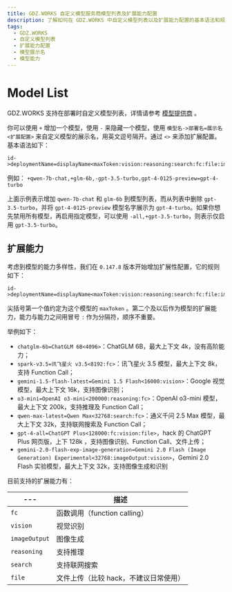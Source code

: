 ```yaml
---
title: GDZ.WORKS 自定义模型服务商模型列表及扩展能力配置
description: 了解如何在 GDZ.WORKS 中自定义模型列表以及扩展能力配置的基本语法和规则。
tags:
  - GDZ.WORKS
  - 自定义模型列表
  - 扩展能力配置
  - 模型展示名
  - 模型能力
---
```


# Model List

GDZ.WORKS 支持在部署时自定义模型列表，详情请参考 [模型提供商](/zh/docs/self-hosting/environment-variables/model-provider) 。

你可以使用 `+` 增加一个模型，使用 `-` 来隐藏一个模型，使用 `模型名->部署名=展示名<扩展配置>` 来自定义模型的展示名，用英文逗号隔开。通过 `<>` 来添加扩展配置。基本语法如下：

```text
id->deploymentName=displayName<maxToken:vision:reasoning:search:fc:file:imageOutput>,model2,model3
```

例如： `+qwen-7b-chat,+glm-6b,-gpt-3.5-turbo,gpt-4-0125-preview=gpt-4-turbo`

上面示例表示增加 `qwen-7b-chat` 和 `glm-6b` 到模型列表，而从列表中删除 `gpt-3.5-turbo`，并将 `gpt-4-0125-preview` 模型名字展示为 `gpt-4-turbo`。如果你想先禁用所有模型，再启用指定模型，可以使用 `-all,+gpt-3.5-turbo`，则表示仅启用 `gpt-3.5-turbo`。

## 扩展能力

考虑到模型的能力多样性，我们在 `0.147.8` 版本开始增加扩展性配置，它的规则如下：

```shell
id->deploymentName=displayName<maxToken:vision:reasoning:search:fc:file:imageOutput>
```

尖括号第一个值约定为这个模型的 `maxToken` 。第二个及以后作为模型的扩展能力，能力与能力之间用冒号 `:` 作为分隔符，顺序不重要。

举例如下：

- `chatglm-6b=ChatGLM 6B<4096>`：ChatGLM 6B，最大上下文 4k，没有高阶能力；
- `spark-v3.5=讯飞星火 v3.5<8192:fc>`：讯飞星火 3.5 模型，最大上下文 8k，支持 Function Call；
- `gemini-1.5-flash-latest=Gemini 1.5 Flash<16000:vision>`：Google 视觉模型，最大上下文 16k，支持图像识别；
- `o3-mini=OpenAI o3-mini<200000:reasoning:fc>`：OpenAI o3-mini 模型，最大上下文 200k，支持推理及 Function Call；
- `qwen-max-latest=Qwen Max<32768:search:fc>`：通义千问 2.5 Max 模型，最大上下文 32k，支持联网搜索及 Function Call；
- `gpt-4-all=ChatGPT Plus<128000:fc:vision:file>`，hack 的 ChatGPT Plus 网页版，上下 128k ，支持图像识别、Function Call、文件上传；
- `gemini-2.0-flash-exp-image-generation=Gemini 2.0 Flash (Image Generation) Experimental<32768:imageOutput:vision>`，Gemini 2.0 Flash 实验模型，最大上下文 32k，支持图像生成和识别

目前支持的扩展能力有：

| ---           | 描述                     |
| ------------- | ---------------------- |
| `fc`          | 函数调用（function calling） |
| `vision`      | 视觉识别                   |
| `imageOutput` | 图像生成                   |
| `reasoning`   | 支持推理                   |
| `search`      | 支持联网搜索                 |
| `file`        | 文件上传（比较 hack，不建议日常使用）  |
